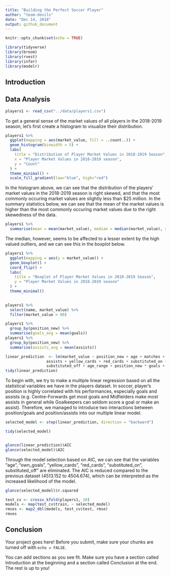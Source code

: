```yaml
---
title: "Building the Perfect Soccer Player"
author: "team-devils"
date: "Dec 14, 2018"
output: github_document
---
```


```r
knitr::opts_chunk$set(echo = TRUE)
```

```r
library(tidyverse)
library(broom)
library(rvest)
library(infer)
library(modelr)
```

## Introduction






## Data Analysis

```r
players1 <- read_csv("../data/players1.csv")
```

To get a general sense of the market values of all players in the 2018-2019 season, let's first create a histogram to visualize their distribution. 

```r
players1 %>%
  ggplot(mapping = aes(market_value, fill = ..count..)) +
  geom_histogram(binwidth = 5) +
  labs(
    title = "Distribution of Player Market Values in 2018-2019 Season",
    x = "Player Market Values in 2018-2019 season", 
    y = "Count"
  ) +
  theme_minimal() +
  scale_fill_gradient(low="blue", high="red")
```

In the histogram above, we can see that the distribution of the players' market values in the 2018-2019 season is right skewed, and that the most commonly occuring market values are slightly less than $25 million. In the summary statistics below, we can see that the mean of the market values is higher than the most commonly occuring market values due to the right skewedness of the data. 

```r
players1 %>%
  summarise(mean = mean(market_value), median = median(market_value), sd = sd(market_value), min = min(market_value), max = max(market_value))

```

The median, however, seems to be affected to a lesser extent by the high valued outliers, and we can see this in the boxplot below. 

```r
players1 %>%
  ggplot(mapping = aes(y = market_value)) +
  geom_boxplot() +
  coord_flip() +
  labs(
    title = "Boxplot of Player Market Values in 2018-2019 Season",
    y = "Player Market Values in 2018-2019 season"
  ) +
  theme_minimal() 
  

players1 %>%
  select(name, market_value) %>%
  filter(market_value > 80)

```


```r
players1 %>%
  group_by(position_new) %>%
  summarise(goals_avg = mean(goals))
players1 %>%
  group_by(position_new) %>%
  summarise(assists_avg = mean(assists))
```


```r
linear_prediction  <- lm(market_value ~ position_new + age + matches + goals + own_goals +
                  assists + yellow_cards + red_cards + substituted_on +
                  substituted_off + age_range + position_new * goals + position_new * assists, data =   players1)
tidy(linear_prediction)
```

To begin with, we try to make a multiple linear regression based on all the statistical variables we have in the players dataset. In soccer, player's position is highly correlated with his performances, especially goals and assists (e.g. Centre-Forwards get most goals and Midfielders make most assists in general while Goalkeepers can seldom score a goal or make an assist). Therefore, we managed to introduce two interactions between position/goals and position/assists into our multiple linear model.

```r
selected_model <- step(linear_prediction, direction = "backward")
```

```r
tidy(selected_model)


glance(linear_prediction)$AIC
glance(selected_model)$AIC
```

Through the model selection based on AIC, we can see that the variables "age", "own_goals", "yellow_cards", "red_cards", "substituted_on", substituted_off" are eliminated. The AIC is reduced compared to the previous dataset (4513.152 to 4504.674), which can be interpreted as the increased likelihood of the model.

```r
glance(selected_model)$r.squared
```

```r
test_cv <- crossv_kfold(players1, 10)
models <- map(test_cv$train, ~ selected_model)
rmses <- map2_dbl(models, test_cv$test, rmse)
rmses
```




## Conclusion

Your project goes here! Before you submit, make sure your chunks are turned off with `echo = FALSE`. 

You can add sections as you see fit. Make sure you have a section called Introduction at the beginning and a section called Conclusion at the end. The rest is up to you!
